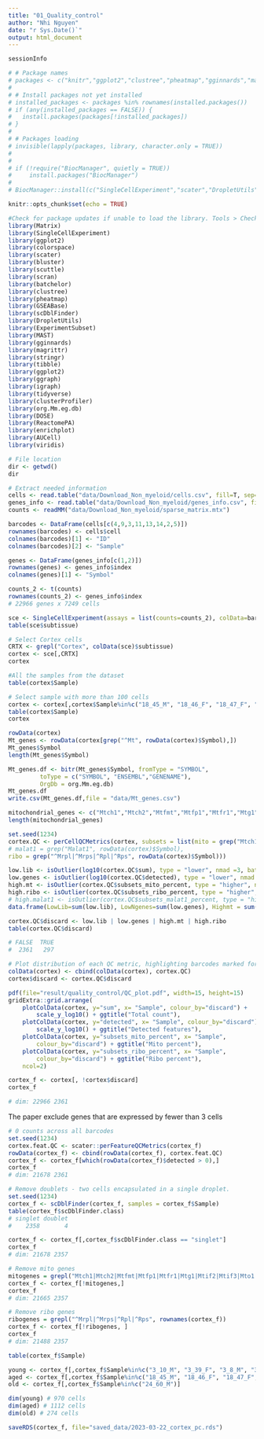 ```yaml
---
title: "01_Quality_control"
author: "Nhi Nguyen"
date: "r Sys.Date()`"
output: html_document
---
```


```r
sessionInfo
```

```r
# # Package names
# packages <- c("knitr","ggplot2","clustree","pheatmap","gginnards","magrittr","stringr","tibble","ggplot2","ggraph","igraph","tidyverse","R.utils","intrinsicDimension","Matrix.utils")
# 
# # Install packages not yet installed
# installed_packages <- packages %in% rownames(installed.packages())
# if (any(installed_packages == FALSE)) {
#   install.packages(packages[!installed_packages])
# }
# 
# # Packages loading
# invisible(lapply(packages, library, character.only = TRUE))
# 
# 
# if (!require("BiocManager", quietly = TRUE))
#     install.packages("BiocManager")
# 
# BiocManager::install(c("SingleCellExperiment","scater","DropletUtils","ExperimentSubset","MAST","bluster","scuttle","scran","batchelor","GSEABase","scDblFinder","clusterProfiler","org.Mm.eg.db","DOSE","ReactomePA","enrichplot","AUCell","apeglm","DESeq2"))
```

```r
knitr::opts_chunk$set(echo = TRUE)
```

```r
#Check for package updates if unable to load the library. Tools > Check for package updates
library(Matrix)
library(SingleCellExperiment)
library(ggplot2)
library(colorspace)
library(scater)
library(bluster)
library(scuttle)
library(scran)
library(batchelor)
library(clustree)
library(pheatmap)
library(GSEABase)
library(scDblFinder)
library(DropletUtils)
library(ExperimentSubset)
library(MAST)
library(gginnards)
library(magrittr)
library(stringr)
library(tibble)
library(ggplot2)
library(ggraph)
library(igraph)
library(tidyverse)
library(clusterProfiler)
library(org.Mm.eg.db)
library(DOSE)
library(ReactomePA)
library(enrichplot)
library(AUCell)
library(viridis)
```

```r
# File location
dir <- getwd()
dir
```

```r
# Extract needed information
cells <- read.table("data/Download_Non_myeloid/cells.csv", fill=T, sep=",",header=T)
genes_info <- read.table("data/Download_Non_myeloid/genes_info.csv", fill=T, sep=",",header=T)
counts <- readMM("data/Download_Non_myeloid/sparse_matrix.mtx")

barcodes <- DataFrame(cells[c(4,9,3,11,13,14,2,5)])
rownames(barcodes) <- cells$cell
colnames(barcodes)[1] <- "ID"
colnames(barcodes)[2] <- "Sample"

genes <- DataFrame(genes_info[c(1,2)])
rownames(genes) <- genes_info$index
colnames(genes)[1] <- "Symbol"

counts_2 <- t(counts)
rownames(counts_2) <- genes_info$index
# 22966 genes x 7249 cells
```

```r
sce <- SingleCellExperiment(assays = list(counts=counts_2), colData=barcodes, rowData=genes)
table(sce$subtissue)
```

```r
# Select Cortex cells
CRTX <- grepl("Cortex", colData(sce)$subtissue)
cortex <- sce[,CRTX]
cortex
```
```r
#All the samples from the dataset
table(cortex$Sample)
```

```r
# Select sample with more than 100 cells
cortex <- cortex[,cortex$Sample%in%c("18_45_M", "18_46_F", "18_47_F", "18_53_M", "3_10_M", "3_39_F", "3_8_M", "3_9_M","24_60_M")]
table(cortex$Sample)
cortex
```
```r
rowData(cortex)
Mt_genes <- rowData(cortex[grep("^Mt", rowData(cortex)$Symbol),])
Mt_genes$Symbol
length(Mt_genes$Symbol)

Mt_genes.df <- bitr(Mt_genes$Symbol, fromType = "SYMBOL",
         toType = c("SYMBOL", "ENSEMBL","GENENAME"),
         OrgDb = org.Mm.eg.db)
Mt_genes.df
write.csv(Mt_genes.df,file = "data/Mt_genes.csv")

mitochondrial_genes <- c("Mtch1","Mtch2","Mtfmt","Mtfp1","Mtfr1","Mtg1","Mtif2","Mtif3","Mto1","Mtpap","Mtrf1","Mtrf1l","Mtus1")
length(mitochondrial_genes)
```

```r
set.seed(1234)
cortex.QC <- perCellQCMetrics(cortex, subsets = list(mito = grep("Mtch1|Mtch2|Mtfmt|Mtfp1|Mtfr1|Mtg1|Mtif2|Mtif3|Mto1|Mtpap|Mtrf1|Mtrf1l|Mtus1", rowData(cortex)$Symbol),
# malat1 = grep("Malat1", rowData(cortex)$Symbol),
ribo = grep("^Mrpl|^Mrps|^Rpl|^Rps", rowData(cortex)$Symbol)))

low.lib <- isOutlier(log10(cortex.QC$sum), type = "lower", nmad =3, batch = colData(cortex)$Sample)
low.genes <- isOutlier(log10(cortex.QC$detected), type = "lower", nmad =3, batch = colData(cortex)$Sample)
high.mt <- isOutlier(cortex.QC$subsets_mito_percent, type = "higher", nmad = 3, batch = colData(cortex)$Sample)
high.ribo <- isOutlier(cortex.QC$subsets_ribo_percent, type = "higher", nmad = 3, batch = colData(cortex)$Sample)
# high.malat1 <- isOutlier(cortex.QC$subsets_malat1_percent, type = "higher", nmad = 3, batch = colData(cortex)$Sample)
data.frame(LowLib=sum(low.lib), LowNgenes=sum(low.genes), Highmt = sum(high.mt),  Highribo = sum(high.ribo))
```

```r
cortex.QC$discard <- low.lib | low.genes | high.mt | high.ribo 
table(cortex.QC$discard)

# FALSE  TRUE 
#  2361   297 
```

```r
# Plot distribution of each QC metric, highlighting barcodes marked for elimination 
colData(cortex) <- cbind(colData(cortex), cortex.QC)
cortex$discard <- cortex.QC$discard

pdf(file="result/quality_control/QC_plot.pdf", width=15, height=15)
gridExtra::grid.arrange(
    plotColData(cortex, y="sum", x= "Sample", colour_by="discard") +
        scale_y_log10() + ggtitle("Total count"),
    plotColData(cortex, y="detected", x= "Sample", colour_by="discard") +
        scale_y_log10() + ggtitle("Detected features"),
    plotColData(cortex, y="subsets_mito_percent", x= "Sample",
        colour_by="discard") + ggtitle("Mito percent"),
    plotColData(cortex, y="subsets_ribo_percent", x= "Sample",
        colour_by="discard") + ggtitle("Ribo percent"),
    ncol=2)
```

```r
cortex_f <- cortex[, !cortex$discard]
cortex_f

# dim: 22966 2361 
```
The paper exclude genes that are expressed by fewer than 3 cells
```r
# 0 counts across all barcodes
set.seed(1234)
cortex.feat.QC <- scater::perFeatureQCMetrics(cortex_f)
rowData(cortex_f) <- cbind(rowData(cortex_f), cortex.feat.QC)
cortex_f <- cortex_f[which(rowData(cortex_f)$detected > 0),]
cortex_f 
# dim: 21678 2361 
```

```r
# Remove doublets - two cells encapsulated in a single droplet.
set.seed(1234)
cortex_f <- scDblFinder(cortex_f, samples = cortex_f$Sample)
table(cortex_f$scDblFinder.class)
# singlet doublet 
#    2358       4 

cortex_f <- cortex_f[,cortex_f$scDblFinder.class == "singlet"]
cortex_f
# dim: 21678 2357 
```
```r
# Remove mito genes
mitogenes = grepl("Mtch1|Mtch2|Mtfmt|Mtfp1|Mtfr1|Mtg1|Mtif2|Mtif3|Mto1|Mtpap|Mtrf1|Mtrf1l|Mtus1", rownames(cortex_f))
cortex_f <- cortex_f[!mitogenes,]
cortex_f
# dim: 21665 2357 
```
```r
# Remove ribo genes
ribogenes = grepl("^Mrpl|^Mrps|^Rpl|^Rps", rownames(cortex_f))
cortex_f <- cortex_f[!ribogenes, ] 
cortex_f
# dim: 21488 2357
```

```r
table(cortex_f$Sample)

young <- cortex_f[,cortex_f$Sample%in%c("3_10_M", "3_39_F", "3_8_M", "3_9_M")]
aged <- cortex_f[,cortex_f$Sample%in%c("18_45_M", "18_46_F", "18_47_F", "18_53_M")]
old <- cortex_f[,cortex_f$Sample%in%c("24_60_M")]

dim(young) # 970 cells
dim(aged) # 1112 cells
dim(old) # 274 cells
```
```r
saveRDS(cortex_f, file="saved_data/2023-03-22_cortex_pc.rds")
```